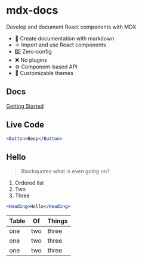 
# mdx-docs

Develop and document React components with MDX

- :memo: Create documentation with markdown
- :atom_symbol: Import and use React components
- :zero: Zero-config
- :x: No plugins
- :gear: Component-based API
- :nail_care: Customizable themes

## Docs

[Getting Started](/getting-started)

## Live Code

```.jsx
<Button>Beep</Button>
```

## Hello

> Blockquotes what is even going on?

1. Ordered list
2. Two
2. Three

```jsx
<Heading>Hello</Heading>
```

Table | Of | Things
---|---|---
one | two | three
one | two | three
one | two | three
